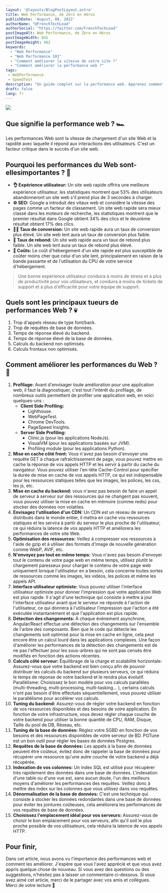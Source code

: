 ```yaml
---
layout: '@layouts/BlogPostLayout.astro'
title: Web Performance, de Zéro en Héros
publishDate: 'August, 08, 2022'
authorName: "@FrenchTechLead"
authorSocial: "https://twitter.com/FrenchTechLead"
postImageAlt: Web Performance, de Zéro en Héros
postImageWidth: 842
postImageHeight: 462
keywords:
  - "Web Performance"
  - "Web Performance 101"
  - "Comment améliorer la vitesse de votre site ?"
  - "Comment améliorer la performance web ?"
tags:
 - WebPerformance
 - SpeedTest
description: "Un guide complet sur la performance web. Apprenez comment améliorer la vitesse de votre site et la performance web en appliquant les meilleures pratiques."
draft: false
lang: fr
---
```


<Image src={img0} t='Web Performance 101' solo={true}/>

## Que signifie la performance web ? 🏎️
Les performances Web sont la vitesse de chargement d'un site Web et la rapidité avec laquelle il répond aux interactions des utilisateurs. C'est un facteur critique dans le succès d'un site web.

<Separator/>

## Pourquoi les performances du Web sont-ellesimportantes ? 🤔

- **👌 Expérience utilisateur:** Un site web rapide offrira une meilleure expérience utilisateur, les statistiques montrent que 53% des utilisateurs abandonneront un site web s'il prend plus de 3 secondes à charger.
- **⚙️ SEO:** Google a introduit des vitaux web et considère la vitesse des pages comme un facteur de classement. Un site web rapide sera mieux classé dans les moteurs de recherche, les statistiques montrent que le premier résultat dans Google obtient 34% des clics et le deuxième résultat obtient 17% des clics.
- **🤝🏻 Taux de conversion:** Un site web rapide aura un taux de conversion plus élevé. Un site web lent aura un taux de conversion plus faible.
- **🚪 Taux de rebond:** Un site web rapide aura un taux de rebond plus faible. Un site web lent aura un taux de rebond plus élevé.
- **🤑 Coûts:** Le coût d'hébergement d'un site rapide est plus susceptible de coûter moins cher que celui d'un site lent, principalement en raison de la bande passante et de l'utilisation du CPU de votre service d'hébergement.

> Une bonne expérience utilisateur conduira à moins de stress et à plus de productivité pour vos utilisateurs, et conduira à moins de tickets de support et à plus d'efficacité pour votre équipe de support.

<Separator/>

## Quels sont les principaux tueurs de performances Web ? 💀

1. Trop d'appels réseau de type font/back.
2. Trop de requêtes de base de données.
3. Temps de réponse élevé du backend.
4. Temps de réponse élevé de la base de données.
5. Calculs du backend non optimisés.
6. Calculs frontaux non optimisés.

<Separator/>

## Comment améliorer les performances du Web ? 🚀

1. **Profilage:** Avant d'envisager toute amélioration pour une application web, il faut la diagnostiquer, c'est tout l'intérêt du profilage, de nombreux outils permettent de profiler une application web, en voici quelques-uns :
    * **Client Side Profiling:**
      - Lighthouse.
      - WebPageTest.
      - Chrome DevTools.
      - PageSpeed Insights.
    * **Server Side Profiling:**
      - Clinic.js (pour les applications NodeJs).
      - VisualVM (pour les applications basées sur JVM).
      - Profiling module (pour les applications Python).
2. **Mise en cache côté front:** Vous n'avez pas besoin d'envoyer une requête GET à chaque rafraîchissement de page, vous pouvez mettre en cache la réponse de vos appels HTTP et les servir à partir du cache du navigateur. Vous pouvez utiliser l'en-tête Cache-Control pour spécifier la durée de mise en cache de vos appels HTTP, ce qui est indispensable pour les ressources statiques telles que les images, les polices, les css, les js, etc.
3. **Mise en cache du backend:** vous n'avez pas besoin de faire un appel de serveur à serveur sur des ressources qui ne changent pas souvent, vous pouvez utiliser la mise en cache en mémoire (comme redis) pour stocker des données non volatiles.
4. **Envisagez l'utilisation d'un CDN:** Un CDN est un réseau de serveurs distribués dans le monde entier, il mettra en cache vos ressources statiques et les servira à partir du serveur le plus proche de l'utilisateur, ce qui réduira la latence de vos appels HTTP et améliorera les performances de votre site Web.
5. **Optimisation des ressources:** Veillez à compresser vos ressources à l'aide de gzip et à utiliser des formats d'image de nouvelle génération comme WebP, AVIF, etc.
6. **N'envoyez pas tout en même temps:** Vous n'avez pas besoin d'envoyer tout le contenu de votre page web en même temps, utilisez plutôt le chargement paresseux pour charger le contenu de votre page web uniquement lorsque l'utilisateur en a besoin, cela concerne toutes sortes de ressources comme les images, les vidéos, les polices et même les appels API.
7. **Interface utilisateur optimiste:** Vous pouvez utiliser l'interface utilisateur optimiste pour donner l'impression que votre application Web est plus rapide. Il s'agit d'une technique qui consiste à mettre à jour l'interface utilisateur avant que le serveur ne réponde à l'action de l'utilisateur, ce qui donnera à l'utilisateur l'impression que l'action a été exécutée instantanément et que l'application est plus rapide.
8. **Détection des changements:** À chaque événement asynchrone, Angular/React effectue une détection des changements sur l'ensemble de l'arbre des composants. Bien que le code qui détecte les changements soit optimisé pour la mise en cache en ligne, cela peut encore être un calcul lourd dans les applications complexes. Une façon d'améliorer les performances de la détection des changements est de ne pas l'effectuer pour les sous-arbres qui ne sont pas censés être modifiés en fonction des actions récentes.
9. **Calculs côté serveur:**
Équilibrage de la charge et scalabilité horizontale: Assurez-vous que votre backend est bien conçu afin de pouvoir distribuer les calculs du backend sur plusieurs serveurs, ce qui réduira le temps de réponse de votre backend et le rendra plus évolutif.
Parallélisme: Choisissez le bon modèle pour vos calculs parallèles (multi-threading, multi-processing, multi-tasking... ), certains calculs n'ont pas besoin d'être effectués séquentiellement, vous pouvez utiliser le parallélisme pour accélérer vos calculs.
10. **Tuning du backend:** Assurez-vous de régler votre backend en fonction de vos ressources disponibles et des besoins de votre application. En fonction de votre infrastructure, vous devez régler chaque couche de votre backend pour utiliser la bonne quantité de CPU, RAM, Disque, Taille du pool de DB, Réseau, etc.
11. **Tuning de la base de données:** Réglez votre SGBD en fonction de vos besoins et des ressources disponibles de votre serveur de BD. PGTune est un bon outil pour régler les bases de données Postgres.
12. **Requêtes de la base de données:** Les appels à la base de données peuvent être coûteux, évitez donc de rappeler la base de données pour récupérer une ressource qu'une autre couche de votre backend a déjà récupérée.
13. **Indexation de vos colonnes:** Un index SQL est utilisé pour récupérer très rapidement des données dans une base de données. L'indexation d'une table ou d'une vue est, sans aucun doute, l'un des meilleurs moyens d'améliorer les performances des requêtes. Veillez donc à mettre des index sur les colonnes que vous utilisez dans vos requêtes.
14. **Dénormalisation de la base de données:** C'est une technique qui consiste à stocker les données redondantes dans une base de données pour éviter les jointures coûteuses, cela améliorera les performances de vos requêtes de base de données.
15. **Choisissez l'emplacement idéal pour vos serveurs:** Assurez-vous de choisir le bon emplacement pour vos serveurs, afin qu'il soit le plus proche possible de vos utilisateurs, cela réduira la latence de vos appels HTTP.

<Separator/>

<h2>Pour finir,</h2>
Dans cet article, nous avons vu l'importance des performances web et comment les améliorer. J'espère que vous l'avez apprécié et que vous avez appris quelque chose de nouveau. Si vous avez des questions ou des suggestions, n'hésitez pas à laisser un commentaire ci-dessous. Si vous avez aimé cet article, merci de le partager avec vos amis et collègues. Merci de votre lecture 🙏